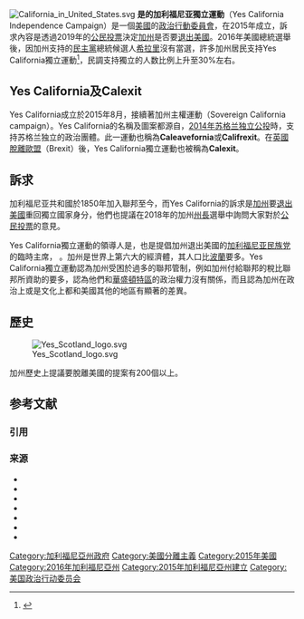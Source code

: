 {{Infobox organization
| name            = 是的加利福尼亞<br/>Yes California
| image           = Yes California logo (v1).svg
| image_size      = 200px
| caption         =
| founder         = {{link-en|路易·J·馬連利尼|Louis J. Marinelli}}
| formation       = 2015年
| headquarters    = [[加利福尼亞州|加利福尼亞州]]
| key_people      = 
| focus           = [[加利福尼亞獨立|加利福尼亞獨立]]
| budget          = 
| num_staff       = 
| num_volunteers  = 
| website          = {{URL|www.yescalifornia.org/}}
| footnotes       = 
}}
[[File:California_in_United_States.svg|thumb]]
'''是的加利福尼亚獨立運動'''（Yes California Independence Campaign）是一個[[美國|美國]]的[[政治行動委員會|政治行動委員會]]，在2015年成立，訴求內容是透過2019年的[[公民投票|公民投票]]決定[[加州|加州]]是否要[[美國分裂|退出美國]]。2016年美國總統選舉後，因加州支持的[[美國民主黨|民主黨]]總統候選人[[希拉里|希拉里]]沒有當選，許多加州居民支持Yes California獨立運動<ref>{{Cite web |url=https://theinitium.com/article/20161110-dailynews-Calexit/ |title=不滿特朗普當選總統，加州民眾掀起獨立建國呼聲 |accessdate=2016-11-30 |archive-date=2016-12-01 |archive-url=https://web.archive.org/web/20161201015945/https://theinitium.com/article/20161110-dailynews-Calexit/ |dead-url=no }}</ref>，民調支持獨立的人数比例上升至30%左右。

== Yes California及Calexit ==
Yes California成立於2015年8月，接續著加州主權運動（Sovereign California campaign）{{sfn|Richardson|2016}}。Yes California的名稱及圖案都源自{{le|Yes Scotland|Yes Scotland}}，[[2014年苏格兰独立公投|2014年苏格兰独立公投]]時，支持苏格兰独立的政治團體{{sfn|The Scotsman staff|2016}}。此一運動也稱為'''Caleavefornia'''或'''Califrexit'''{{sfn|Solon|2016}}。在[[英國脫離歐盟|英國脫離歐盟]]（Brexit）後，Yes California獨立運動也被稱為'''Calexit'''{{sfn|Robinson|2016}}。

== 訴求 ==
加利福尼亚共和國於1850年加入聯邦至今，而Yes California的訴求是[[加州|加州]]要[[美國分裂|退出美國]]{{sfn|Lee|2016}}重回獨立國家身分，他們也提議在2018年的加州[[州長|州長]]選舉中詢問大家對於[[公民投票|公民投票]]的意見{{sfn|Robinson|2016b}}。

Yes California獨立運動的領導人是{{le|Louis J. Marinelli|Louis J. Marinelli}}，也是提倡加州退出美國的[[加利福尼亚民族党|加利福尼亚民族党]]的臨時主席{{sfn|Robinson|2016}}，<!--  The vice president is Marcus Ruiz Evans.{{sfn|Associated Press staff|2016}}-->。加州是世界上第六大的經濟體，其人口比[[波蘭|波蘭]]要多{{sfn|Nevett|2016}}。Yes California獨立運動認為加州受困於過多的聯邦管制，例如加州付給聯邦的稅比聯邦所資助的要多，認為他們和[[華盛頓特區|華盛頓特區]]的政治權力沒有關係{{sfn|Lee|2016}}，而且認為加州在政治上或是文化上都和美國其他的地區有顯著的差異{{sfn|Robinson|2016}}。

==歷史==

[[File:Yes_Scotland_logo.svg|thumb]]

加州歷史上提議要脫離美國的提案有200個以上{{sfn|Gutierrez|Floum|2016}}。

== 参考文献 ==
=== 引用 ===
{{Reflist}}

=== 来源 ===
{{ReflistH}}
* {{cite news
 |last=Lee 
 |first=Seung 
 |title=Calexit? Brexit Buoys California Independence Movement 
 |url = http://www.newsweek.com/calexit-brexit-buoys-california-independence-movement-474576 
 |newspaper=Newsweek 
 |date=2016-06-25 
 |access-date=2016-11-10 
 |archive-url = https://web.archive.org/web/20160708172626/http://www.newsweek.com/calexit-brexit-buoys-california-independence-movement-474576 
 |archive-date=2016-07-08 
 |ref=harv 
 |dead-url=yes 
}}
* {{cite web
 |last         = Nevett
 |first        = Joshua
 |url          = http://www.dailystar.co.uk/news/latest-news/560562/california-leave-us-donald-trump-election-win
 |title        = Calexit: California to Leave US after shock Donald Trump election win
 |publisher    = Daily Star
 |date         = 2016-11-09
 |access-date   = 2016-11-14
 |ref          = harv
 |archive-date = 2017-11-07
 |archive-url  = https://web.archive.org/web/20171107113305/https://www.dailystar.co.uk/news/latest-news/560562/california-leave-us-donald-trump-election-win
 |dead-url     = no
}}
* {{cite news
 |last=Richardson 
 |first=Valerie 
 |title = Calexico or Caleavefornia? Brexit lifts Golden State independence campaign 
 |url = http://www.washingtontimes.com/news/2016/jun/25/calexit-or-caleavefornia-brexit-lifts-california-i/ 
 |newspaper=The Washington Times 
 |date=2016-06-25 
 |access-date=2016-11-10 
 |archive-url = https://web.archive.org/web/20160626131206/http://www.washingtontimes.com/news/2016/jun/25/calexit-or-caleavefornia-brexit-lifts-california-i/ 
 |archive-date=2016-06-26 
 |ref=harv 
 |dead-url=yes 
}}
* {{cite news
 |last=Robinson 
 |first=Melia 
 |title=People in California are calling for a 'Calexit' from the US in the wake of Trump's win 
 |url = http://www.businessinsider.com/california-secession-calexit-2016-11 
 |newspaper=Business Insider 
 |date=2016-11-10 
 |access-date=2016-11-10 
|archive-url = https://web.archive.org/web/20161111214127/http://www.businessinsider.com/california-secession-calexit-2016-11 
 |archive-date=2016-11-11 
 |ref=harv 
 |dead-url=yes 
}}
* {{cite news
 |last=Robinson 
 |first=Melia 
 |title = It would be incredibly difficult for California to pull off a 'Calexit' and secede from the US 
 |url = http://www.businessinsider.com/calexit-california-versus-texas-texit-2016-11 
 |newspaper=Business Insider 
 |date=2016-11-15 
 |access-date=2016-11-16 
 |archive-url = https://web.archive.org/web/20161116014619/http://www.businessinsider.com/calexit-california-versus-texas-texit-2016-11 
 |archive-date=2016-11-16 
 |ref={{SfnRef|Robinson|2016b}} 
 |dead-url=yes 
}}
* {{cite news
 |author=The Scotsman staff 
 |title = Yes Scotland logo adopted by California independence movement 
 |url = http://www.scotsman.com/news/yes-scotland-logo-adopted-by-california-independence-movement-1-4037382 
 |newspaper=The Scotsman 
 |date=2016-02-24 
 |access-date=2016-11-17 
 |archive-url = https://web.archive.org/web/20160225093731/http://www.scotsman.com/news/yes-scotland-logo-adopted-by-california-independence-movement-1-4037382 
 |archive-date=2016-02-25 
 |ref=harv 
 |dead-url=yes 
}}
* {{cite news
 |last=Solon 
 |first=Olivia 
 |title=Silicon Valley investors call for California to secede from the US after Trump win 
 |url = https://www.theguardian.com/technology/2016/nov/09/trump-win-california-secede-calexit-silicon-valley 
 |newspaper=The Guardian 
 |date=2016-11-09 
 |access-date=2016-11-10 
 |archive-url = https://web.archive.org/web/20161110001210/https://www.theguardian.com/technology/2016/nov/09/trump-win-california-secede-calexit-silicon-valley 
 |archive-date=2016-11-10 
 |ref=harv 
 |dead-url=yes 
}}
{{ReflistF}}

[[Category:加利福尼亞州政府|Category:加利福尼亞州政府]]
[[Category:美國分離主義|Category:美國分離主義]]
[[Category:2015年美國|Category:2015年美國]]
[[Category:2016年加利福尼亞州|Category:2016年加利福尼亞州]]
[[Category:2015年加利福尼亞州建立|Category:2015年加利福尼亞州建立]]
[[Category:美国政治行动委员会|Category:美国政治行动委员会]]